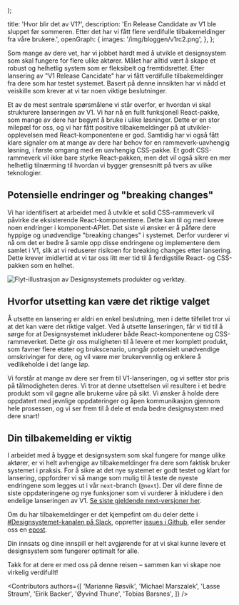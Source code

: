 
  <PostLayout
    content={children}
    heading='Hvor blir det av V1?'
    ingress='En Release Candidate av V1 ble sluppet før sommeren. Etter det har vi fått flere verdifulle tilbakemeldinger fra våre brukere.'
    date='28. august 2024'
    author='Designsystemet'
    imageSrc='/img/bloggen/v1rc2.png'
    imageAlt='Illustrasjon av Designsystemet V1 og spørsmålstegn rundt'
    imageCaption='Designsystemet trenger noen siste justeringer før en full lansering av V1. '
  />
);

  title: 'Hvor blir det av V1?',
  description:
    'En Release Candidate av V1 ble sluppet før sommeren. Etter det har vi fått flere verdifulle tilbakemeldinger fra våre brukere.',
  openGraph: {
    images: '/img/bloggen/v1rc2.png',
  },
};

Som mange av dere vet, har vi jobbet hardt med å utvikle et designsystem som skal fungere for flere ulike aktører. Målet har alltid vært å skape et robust og helhetlig system som er fleksibelt og fremtidsrettet. Etter lansering av "V1 Release Cancidate" har vi fått verdifulle tilbakemeldinger fra dere som har testet systemet. Basert på denne innsikten har vi nådd et veiskille som krever at vi tar noen viktige beslutninger.

Et av de mest sentrale spørsmålene vi står overfor, er hvordan vi skal strukturere lanseringen av V1. Vi har nå en fullt funksjonell React-pakke, som mange av dere har begynt å bruke i ulike løsninger. Dette er en stor milepæl for oss, og vi har fått positive tilbakemeldinger på at utvikler-opplevelsen med React-komponentene er god. Samtidig har vi også fått klare signaler om at mange av dere har behov for en rammeverk-uavhengig løsning, i første omgang med en uavhengig CSS-pakke. Et godt CSS-rammeverk vil ikke bare styrke React-pakken, men det vil også sikre en mer helhetlig tilnærming til hvordan vi bygger grensesnitt på tvers av ulike teknologier. 

## Potensielle endringer og "breaking changes"
Vi har identifisert at arbeidet med å utvikle et solid CSS-rammeverk vil påvirke de eksisterende React-komponentene. Dette kan til og med kreve noen endringer i komponent-APIet. Det siste vi ønsker er å påføre dere hyppige og unødvendige "breaking changes" i systemet. Derfor vurderer vi nå om det er bedre å samle opp disse endringene og implementere dem samlet i V1, slik at vi reduserer risikoen for breaking changes etter lansering. Dette krever imidlertid at vi tar oss litt mer tid til å ferdigstille React- og CSS-pakken som en helhet.

<Image
  src='/img/bloggen/v1-flyt.png'
  alt='Flyt-illustrasjon av Designsystemets produkter og verktøy.'
  caption='Designsystemet består i dag av flere produkter, inkludert Temabygger, Design-tokens, Figma bibliotek, CSS rammeverk, React bibliotek, Tema pakke og CLI (Kommandoverktøy). Alle disse delene av systemet skal fungere sømløst sammen og gi en sammenhengende opplevelse for brukerne.'
  boxShadow={false}
  dataUnstyled
/>


## Hvorfor utsetting kan være det riktige valget
Å utsette en lansering er aldri en enkel beslutning, men i dette tilfellet tror vi at det kan være det riktige valget. Ved å utsette lanseringen, får vi tid til å sørge for at Designsystemet inkluderer både React-komponentene og CSS-rammeverket. Dette gir oss muligheten til å levere et mer komplett produkt, som favner flere etater og brukscenario, unngår potensielt unødvendige omskrivinger for dere, og vil være mer brukervennlig og enklere å vedlikeholde i det lange løp.

Vi forstår at mange av dere ser frem til V1-lanseringen, og vi setter stor pris på tålmodigheten deres. Vi tror at denne utsettelsen vil resultere i et bedre produkt som vil gagne alle brukerne våre på sikt. Vi ønsker å holde dere oppdatert med jevnlige oppdateringer og åpen kommunikasjon gjennom hele prosessen, og vi ser frem til å dele et enda bedre designsystem med dere snart!

## Din tilbakemelding er viktig
I arbeidet med å bygge et designsystem som skal fungere for mange ulike aktører, er vi helt avhengige av tilbakemeldinger fra dere som faktisk bruker systemet i praksis. For å sikre at det nye systemet er godt testet og klart for lansering, oppfordrer vi så mange som mulig til å teste de nyeste endringene som legges ut i vår `next`-branch (`@next`). Der vil dere finne de siste oppdateringene og nye funksjoner som vi vurderer å inkludere i den endelige lanseringen av V1. [Se siste gjeldende next-versjoner her](https://github.com/digdir/designsystemet/releases).

Om du har tilbakemeldinger er det kjempefint om du deler dette i [#Designsystemet-kanalen på Slack](https://designsystemet.no/slack), oppretter [issues i Github](https://github.com/digdir/designsystemet/issues/new/choose), eller sender oss en [epost](mailto:designsystem@digdir.no). 

Din innsats og dine innspill er helt avgjørende for at vi skal kunne levere et designsystem som fungerer optimalt for alle.

Takk for at dere er med oss på denne reisen – sammen kan vi skape noe virkelig verdifullt!

<Contributors
  authors={[
    'Marianne Røsvik',
    'Michael Marszalek',
    'Lasse Straum',
    'Eirik Backer',
    'Øyvind Thune',
    'Tobias Barsnes',
  ]}
/>

<br/>
